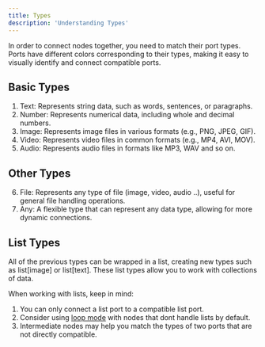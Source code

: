 ```yaml
---
title: Types
description: 'Understanding Types'
---
```


In order to connect nodes together, you need to match their port types.
Ports have different colors corresponding to their types, making it easy to visually identify and connect compatible ports.

## Basic Types

1. Text: Represents string data, such as words, sentences, or paragraphs.
2. Number: Represents numerical data, including whole and decimal numbers.
3. Image: Represents image files in various formats (e.g., PNG, JPEG, GIF).
4. Video: Represents video files in common formats (e.g., MP4, AVI, MOV).
5. Audio: Represents audio files in formats like MP3, WAV and so on.

## Other Types

6. File: Represents any type of file (image, video, audio ..), useful for general file handling operations.
7. Any: A flexible type that can represent any data type, allowing for more dynamic connections.

## List Types

All of the previous types can be wrapped in a list, creating new types such as list[image] or list[text]. These list types allow you to work with collections of data.

When working with lists, keep in mind:

1. You can only connect a list port to a compatible list port.
2. Consider using [loop mode](https://docs.hyko.ai/advanced/loop-mode) with nodes that dont handle lists by default.
3. Intermediate nodes may help you match the types of two ports that are not directly compatible.
